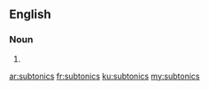==English==

===Noun===
{{head|en}}

# {{plural of|subtonic}}

[[ar:subtonics]]
[[fr:subtonics]]
[[ku:subtonics]]
[[my:subtonics]]